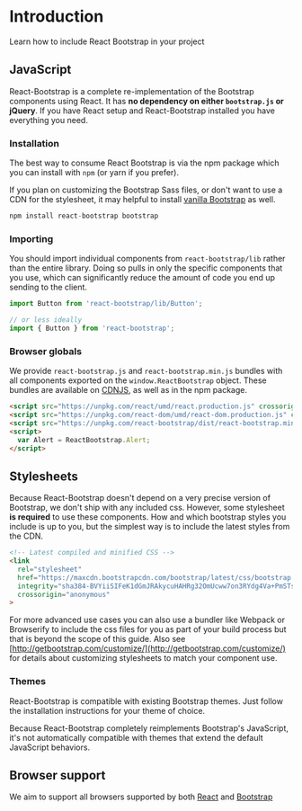 
# Introduction

<p className="lead">
Learn how to include React Bootstrap in your project
</p>

## JavaScript

React-Bootstrap is a complete re-implementation of the Bootstrap
components using React. It has **no dependency on either `bootstrap.js` or jQuery**.
If you have React setup and React-Bootstrap installed you have everything you need.

### Installation

The best way to consume React Bootstrap is via the npm package which
you can install with `npm` (or yarn if you prefer).

If you plan on customizing the Bootstrap Sass files, or don't want
to use a CDN for the stylesheet, it may helpful to install
[vanilla Bootstrap](https://getbootstrap.com/docs/4.1/getting-started/download/#npm) as well.

```jsx
npm install react-bootstrap bootstrap
```

### Importing

You should import individual components from
`react-bootstrap/lib` rather than the entire library.
Doing so pulls in only the specific components that you use, which
can significantly reduce the amount of code you end up sending to
the client.


```jsx
import Button from 'react-bootstrap/lib/Button';

// or less ideally
import { Button } from 'react-bootstrap';
```

### Browser globals

We provide `react-bootstrap.js` and
`react-bootstrap.min.js` bundles with all components
exported on the `window.ReactBootstrap` object. These
bundles are available on [CDNJS](https://cdnjs.com/libraries/react-bootstrap), as
well as in the npm package.

```html
<script src="https://unpkg.com/react/umd/react.production.js" crossorigin></script>
<script src="https://unpkg.com/react-dom/umd/react-dom.production.js" crossorigin></script>
<script src="https://unpkg.com/react-bootstrap/dist/react-bootstrap.min.js" crossorigin></script>
<script>
  var Alert = ReactBootstrap.Alert;
</script>
```

## Stylesheets


Because React-Bootstrap doesn't depend on a very precise version of
Bootstrap, we don't ship with any included css. However, some
stylesheet **is required** to use these components. How
and which bootstrap styles you include is up to you, but the
simplest way is to include the latest styles from the CDN.

```html
<!-- Latest compiled and minified CSS -->
<link
  rel="stylesheet"
  href="https://maxcdn.bootstrapcdn.com/bootstrap/latest/css/bootstrap.min.css"
  integrity="sha384-BVYiiSIFeK1dGmJRAkycuHAHRg32OmUcww7on3RYdg4Va+PmSTsz/K68vbdEjh4u"
  crossorigin="anonymous"
>
```

For more advanced use cases you can also use a bundler like Webpack
or Browserify to include the css files for you as part of your build
process but that is beyond the scope of this guide. Also see
[http://getbootstrap.com/customize/](http://getbootstrap.com/customize/) for details about customizing stylesheets to match your component
use.

### Themes

React-Bootstrap is compatible with existing Bootstrap themes. Just
follow the installation instructions for your theme of choice.

<Callout theme="danger" title="Watchout!">
  Because React-Bootstrap completely reimplements Bootstrap's
  JavaScript, it's not automatically compatible with themes that
  extend the default JavaScript behaviors.
</Callout>

## Browser support

We aim to support all browsers supported by both
[React](http://facebook.github.io/react/docs/working-with-the-browser.html#browser-support-and-polyfills)
and  [Bootstrap](http://getbootstrap.com/getting-started/#support)

